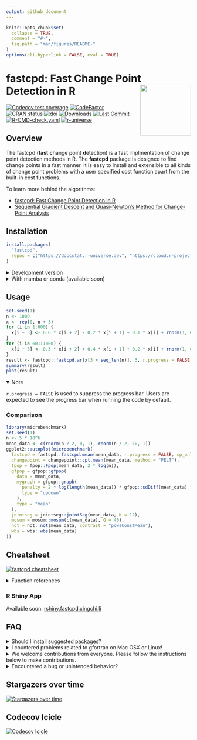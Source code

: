 ```yaml
---
output: github_document
---
```


<!-- README.md is generated from README.Rmd. Please edit that file -->

```r
knitr::opts_chunk$set(
  collapse = TRUE,
  comment = "#>",
  fig.path = "man/figures/README-"
)
options(cli.hyperlink = FALSE, eval = TRUE)
```

# fastcpd: Fast Change Point Detection in R <a href="https://fastcpd.xingchi.li"><img src="man/figures/logo.svg" align="right" height="138" /></a>

[![Codecov test coverage](https://codecov.io/gh/doccstat/fastcpd/branch/main/graph/badge.svg)](https://app.codecov.io/gh/doccstat/fastcpd?branch=main)
[![CodeFactor](https://www.codefactor.io/repository/github/doccstat/fastcpd/badge)](https://www.codefactor.io/repository/github/doccstat/fastcpd)
[![CRAN status](https://www.r-pkg.org/badges/version-last-release/fastcpd)](https://cran.r-project.org/package=fastcpd)
[![doi](https://img.shields.io/badge/doi-10.48550/arXiv.2404.05933-green.svg)](https://doi.org/10.48550/arXiv.2404.05933)
[![Downloads](https://cranlogs.r-pkg.org/badges/grand-total/fastcpd)](https://cran.r-project.org/package=fastcpd)
[![Last Commit](https://img.shields.io/github/last-commit/doccstat/fastcpd)](https://github.com/doccstat/fastcpd)
[![R-CMD-check.yaml](https://github.com/doccstat/fastcpd/workflows/R-CMD-check.yaml/badge.svg)](https://github.com/doccstat/fastcpd/actions)
[![r-universe](https://doccstat.r-universe.dev/badges/fastcpd)](https://doccstat.r-universe.dev)

## Overview

The fastcpd (**fast** **c**hange **p**oint **d**etection) is a fast
implmentation of change point detection methods in R. The __fastcpd__ package is
designed to find change points in a fast manner. It is easy to install and
extensible to all kinds of change point problems with a user specified cost
function apart from the built-in cost functions.

To learn more behind the algorithms:

* [fastcpd: Fast Change Point Detection in R](https://doi.org/10.48550/arXiv.2404.05933)
* [Sequential Gradient Descent and Quasi-Newton's Method for Change-Point Analysis](https://proceedings.mlr.press/v206/zhang23b.html)

## Installation

```r
install.packages(
  "fastcpd",
  repos = c("https://doccstat.r-universe.dev", "https://cloud.r-project.org")
)
```

<details close>

<summary>Development version</summary>

```r
pak::pak("doccstat/fastcpd")
devtools::install_github("doccstat/fastcpd")
```

</details>

<details close>

<summary>With mamba or conda (available soon)</summary>

``` bash
# conda-forge is a fork from CRAN and may not be up-to-date

# Use mamba
mamba install r-fastcpd
# Use conda
conda install -c conda-forge r-fastcpd
```

</details>

## Usage

```r
set.seed(1)
n <- 1000
x <- rep(0, n + 3)
for (i in 1:600) {
  x[i + 3] <- 0.6 * x[i + 2] - 0.2 * x[i + 1] + 0.1 * x[i] + rnorm(1, 0, 3)
}
for (i in 601:1000) {
  x[i + 3] <- 0.3 * x[i + 2] + 0.4 * x[i + 1] + 0.2 * x[i] + rnorm(1, 0, 3)
}
result <- fastcpd::fastcpd.ar(x[3 + seq_len(n)], 3, r.progress = FALSE)
summary(result)
plot(result)
```

<details open>

<summary>Note</summary>

`r.progress = FALSE` is used to suppress the progress bar. Users are expected
to see the progress bar when running the code by default.

</details>

### Comparison

```r
library(microbenchmark)
set.seed(1)
n <- 5 * 10^6
mean_data <- c(rnorm(n / 2, 0, 1), rnorm(n / 2, 50, 1))
ggplot2::autoplot(microbenchmark(
  fastcpd = fastcpd::fastcpd.mean(mean_data, r.progress = FALSE, cp_only = TRUE, variance_estimation = 1),
  changepoint = changepoint::cpt.mean(mean_data, method = "PELT"),
  fpop = fpop::Fpop(mean_data, 2 * log(n)),
  gfpop = gfpop::gfpop(
    data = mean_data,
    mygraph = gfpop::graph(
      penalty = 2 * log(length(mean_data)) * gfpop::sdDiff(mean_data) ^ 2,
      type = "updown"
    ),
    type = "mean"
  ),
  jointseg = jointseg::jointSeg(mean_data, K = 12),
  mosum = mosum::mosum(c(mean_data), G = 40),
  not = not::not(mean_data, contrast = "pcwsConstMean"),
  wbs = wbs::wbs(mean_data)
))
```

## Cheatsheet

[![fastcpd cheatsheet](man/figures/cheatsheets.png)](https://github.com/doccstat/fastcpd/blob/main/man/figures/cheatsheets.pdf)

<details close>

<summary>Function references</summary>

-   Main function
    -   [`fastcpd`](https://fastcpd.xingchi.li/reference/fastcpd.html)
-   Wrapper functions
    -   Time series
        -   AR(p): [`fastcpd_ar`](https://fastcpd.xingchi.li/reference/fastcpd_ar.html)
        -   ARIMA(p, d, q): [`fastcpd_arima`](https://fastcpd.xingchi.li/reference/fastcpd_arima.html)
        -   ARMA(p, q): [`fastcpd_arma`](https://fastcpd.xingchi.li/reference/fastcpd_arma.html)
        -   GARCH(p, q): [`fastcpd_garch`](https://fastcpd.xingchi.li/reference/fastcpd_garch.html)
        -   VAR(p): [`fastcpd_var`](https://fastcpd.xingchi.li/reference/fastcpd_var.html)
        -   General time series: [`fastcpd_ts`](https://fastcpd.xingchi.li/reference/fastcpd_ts.html)
    -   Unlabeled data
        -   Mean change: [`fastcpd_mean`](https://fastcpd.xingchi.li/reference/fastcpd_mean.html)
        -   Variance change: [`fastcpd_variance`](https://fastcpd.xingchi.li/reference/fastcpd_variance.html)
        -   Mean and/or variance change: [`fastcpd_meanvariance`](https://fastcpd.xingchi.li/reference/fastcpd_meanvariance.html)
    -   Regression data
        -   Logistic regression: [`fastcpd_binomial`](https://fastcpd.xingchi.li/reference/fastcpd_binomial.html)
        -   Penalized linear regression: [`fastcpd_lasso`](https://fastcpd.xingchi.li/reference/fastcpd_lasso.html)
        -   Linear regression: [`fastcpd_lm`](https://fastcpd.xingchi.li/reference/fastcpd_lm.html)
        -   Poisson regression: [`fastcpd_poisson`](https://fastcpd.xingchi.li/reference/fastcpd_poisson.html)
-   Utility functions
    -   Variance estimation
        -   Variance estimation in ARMA models:
            [`variance_arma`](https://fastcpd.xingchi.li/reference/variance_arma.html)
        -   Variance estimation in linear models:
            [`variance_lm`](https://fastcpd.xingchi.li/reference/variance_lm.html)
        -   Variance estimation in mean change models:
            [`variance_mean`](https://fastcpd.xingchi.li/reference/variance_mean.html)
        -   Variance estimation in median change models:
            [`variance_median`](https://fastcpd.xingchi.li/reference/variance_median.html)
-   Class methods
    -   Plot: [`plot`](https://fastcpd.xingchi.li/reference/plot.html)
    -   Print: [`print`](https://fastcpd.xingchi.li/reference/print.html)
    -   Show: [`show`](https://fastcpd.xingchi.li/reference/show.html)
    -   Summary: [`summary`](https://fastcpd.xingchi.li/reference/summary.html)
-   Data
    -   Bitcoin Market Price (USD): [`bitcoin`](https://fastcpd.xingchi.li/reference/bitcoin.html)
    -   Occupancy Detection Data Set: [`occupancy`](https://fastcpd.xingchi.li/reference/occupancy.html)
    -   Transcription Profiling of 57 Human Bladder Carcinoma Samples: [`transcriptome`](https://fastcpd.xingchi.li/reference/transcriptome.html)
    -   UK Seatbelts Data: [`uk_seatbelts`](https://fastcpd.xingchi.li/reference/uk_seatbelts.html)
    -   Well-log Dataset from Numerical Bayesian Methods Applied to Signal Processing: [`well_log`](https://fastcpd.xingchi.li/reference/well_log.html)
-   Main class
    -   [`fastcpd`](https://fastcpd.xingchi.li/reference/fastcpd-class.html)

</details>

### R Shiny App

Available soon: [rshiny.fastcpd.xingchi.li](https://rshiny.fastcpd.xingchi.li)

## FAQ

<details close>

<summary>Should I install suggested packages?</summary>

The suggested packages are not required for the main functionality of the
package. They are only required for the vignettes. If you want to
learn more about the package comparison and other vignettes, you could either
check out vignettes on [CRAN](https://CRAN.R-project.org/package=fastcpd) or
[pkgdown generated documentation](https://fastcpd.xingchi.li/articles/).

</details>

<details close>

<summary>I countered problems related to gfortran on Mac OSX or Linux!</summary>

The package should be able to install on Mac and any Linux distribution without any problems if all the
dependencies are installed. However, if you encountered problems related to
gfortran, it might be because `RcppArmadillo` is not installed previously.
Try [Mac OSX stackoverflow solution](https://stackoverflow.com/a/72997915) or
[Linux stackover solution](https://stackoverflow.com/a/15540919) if you have
trouble installing `RcppArmadillo`.

</details>

<details close>

<summary>We welcome contributions from everyone.
Please follow the instructions below to make contributions.</summary>

1.  Fork the repo.
2.  Create a new branch from `main` branch.
3.  Make changes and commit them.

    1. Please follow the
       [Google's R style guide](https://google.github.io/styleguide/Rguide.html)
       for naming variables and functions.
    2. If you are adding a new family of models with new cost functions with
       corresponding gradient and Hessian, please add them to
       `src/fastcpd_class_cost.cc` with proper example and tests in
       `vignettes/gallery.Rmd` and
       `tests/testthat/test-gallery.R`.
    3. Add the family name to `src/fastcpd_constants.h`.
    4. [Recommended] Add a new wrapper function in `R/fastcpd_wrappers.R` for
       the new family of models and move the examples to the new wrapper
       function as roxygen examples.
    5. Add the new wrapper function to
       the corresponding section in `_pkgdown.yml`.
4.  Push the changes to your fork.
5.  Create a pull request.
6.  Make sure the pull request does not create new warnings or errors in
    `devtools::check()`.

</details>

<details close>

<summary>Encountered a bug or unintended behavior?</summary>

1.  File a ticket at
    [GitHub Issues](https://github.com/doccstat/fastcpd/issues).
2.  Contact the authors specified in
    [DESCRIPTION](https://github.com/doccstat/fastcpd/blob/main/DESCRIPTION#L5-L10).

</details>

## Stargazers over time
[![Stargazers over time](https://starchart.cc/doccstat/fastcpd.svg)](https://starchart.cc/doccstat/fastcpd)

## Codecov Icicle
[![Codecov Icicle](https://codecov.io/gh/doccstat/fastcpd/graphs/icicle.svg)](https://app.codecov.io/gh/doccstat/fastcpd?branch=main)

